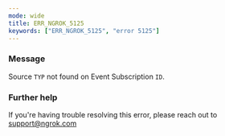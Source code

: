 ```yaml
---
mode: wide
title: ERR_NGROK_5125
keywords: ["ERR_NGROK_5125", "error 5125"]
---
```



### Message

Source `TYP` not found on Event Subscription `ID`.

<ErrorDetails />

### Further help

If you're having trouble resolving this error, please reach out to [support@ngrok.com](mailto:support@ngrok.com?subject=Help%20with%20ERR_NGROK_5125)
